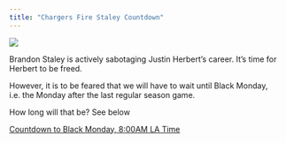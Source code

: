 ```yaml
---
title: "Chargers Fire Staley Countdown"
---
```


![](firestaley.jpg){.preview-image}

Brandon Staley is actively sabotaging Justin Herbert's career. It's time for Herbert to be freed.

However, it is to be feared that we will have to wait until Black Monday, i.e. the Monday after the last regular season game.

How long will that be? See below

```{=html}
<script src="https://cdn.logwork.com/widget/countdown.js"></script>
<a href="https://logwork.com/countdown-8i61" class="countdown-timer" data-style="circles" data-timezone="America/Los_Angeles" data-textcolor="#faf5f5" data-date="2024-01-08 08:00" data-background="#007bc7" data-unitscolor="#faf5f5">Countdown to Black Monday, 8:00AM LA Time</a>
```
<!--# taken from https://logwork.com/countdown-timer -->
